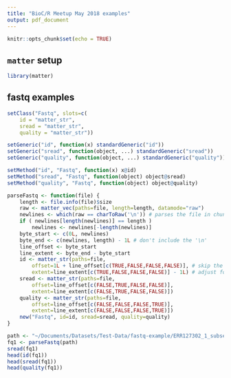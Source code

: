 ```yaml
---
title: "BioC/R Meetup May 2018 examples"
output: pdf_document
---
```


```r
knitr::opts_chunk$set(echo = TRUE)
```

## `matter` setup

```r
library(matter)
```

## fastq examples

```r
setClass("Fastq", slots=c(
	id = "matter_str",
	sread = "matter_str",
	quality = "matter_str"))

setGeneric("id", function(x) standardGeneric("id"))
setGeneric("sread", function(object, ...) standardGeneric("sread"))
setGeneric("quality", function(object, ...) standardGeneric("quality"))

setMethod("id", "Fastq", function(x) x@id)
setMethod("sread", "Fastq", function(object) object@sread)
setMethod("quality", "Fastq", function(object) object@quality)
```

```r
parseFastq <- function(file) {
	length <- file.info(file)$size
	raw <- matter_vec(paths=file, length=length, datamode="raw")
	newlines <- which(raw == charToRaw('\n')) # parses the file in chunks
	if ( newlines[length(newlines)] == length )
		newlines <- newlines[-length(newlines)]
	byte_start <- c(0L, newlines)
	byte_end <- c(newlines, length) - 1L # don't include the '\n'
	line_offset <- byte_start
	line_extent <- byte_end - byte_start
	id <- matter_str(paths=file,
		offset=1L + line_offset[c(TRUE,FALSE,FALSE,FALSE)], # skip the '@'
		extent=line_extent[c(TRUE,FALSE,FALSE,FALSE)] - 1L) # adjust for '@'
	sread <- matter_str(paths=file,
		offset=line_offset[c(FALSE,TRUE,FALSE,FALSE)],
		extent=line_extent[c(FALSE,TRUE,FALSE,FALSE)])
	quality <- matter_str(paths=file,
		offset=line_offset[c(FALSE,FALSE,FALSE,TRUE)],
		extent=line_extent[c(FALSE,FALSE,FALSE,TRUE)])
	new("Fastq", id=id, sread=sread, quality=quality)
}
```


```r
path <- "~/Documents/Datasets/Test-Data/fastq-example/ERR127302_1_subset.fastq"
fq1 <- parseFastq(path)
sread(fq1)
head(id(fq1))
head(sread(fq1))
head(quality(fq1))
```

